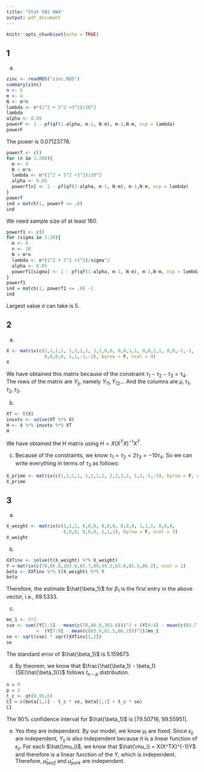```yaml
---
title: "Stat 502 HW4"
output: pdf_document
---
```


```r
knitr::opts_chunk$set(echo = TRUE)
```

## 1

(a)
```r
zinc <- readRDS("zinc.RDS")
summary(zinc)
n <- 5
m <- 4
N <- m*n
lambda <- n*(1^2 + 5^2 +3^2)/20^2
lambda
alpha <- 0.05
powerF <- 1 - pf(qf(1-alpha, m-1, N-m), m-1,N-m, ncp = lambda)
powerF
```
The power is 0.07123778.

```r
powerf <- c()
for (n in 1:200){
  m <- 4
  N < m*n
  lambda <- n*(1^2 + 5^2 +3^2)/20^2
  alpha <- 0.05
  powerf[n] <- 1 - pf(qf(1-alpha, m-1, N-m), m-1,N-m, ncp = lambda)
}
powerf
ind = match(1, powerf >= .8)
ind
```
We need sample size of at least 160.

```r
powerf1 <- c()
for (sigma in 1:20){
  m <- 4
  n <- 10
  N < m*n
  lambda <- n*(1^2 + 5^2 +3^2)/sigma^2
  alpha <- 0.05
  powerf1[sigma] <- 1 - pf(qf(1-alpha, m-1, N-m), m-1,N-m, ncp = lambda)
}
powerf1
ind = match(1, powerf1 <= .8) -1
ind
```
Largest value $\sigma$ can take is 5.

## 2

(a)
```r
X <- matrix(c(1,1,1,1, 1,1,1,1, 1,1,0,0, 0,0,1,1, 0,0,1,1, 0,0,-1,-1,
              0,0,0,0, 1,1,-1,-1), byrow = F, ncol = 4)
X
```
We have obtained this matrix because of the constraint $\tau_1 - \tau_2 -\tau_3 = \tau_4$. The rows of the matrix are $Y_{ij}$, namely $Y_{11}, Y_{12}$... And the columns are $\mu, \tau_1, \tau_2, \tau_3$.

(b)
```r
XT <- t(X)
invxtx <- solve(XT %*% X)
H <- X %*% invxtx %*% XT
H
```
We have obtained the H matrix using $H = X(X^TX)^{-1}X^T$.

(c)
Because of the constraints, we know $\tau_1 = \tau_2 = 2\tau_3 = -10\tau_4$. So we can write everything in terms of $\tau_3$ as follows:
```r
X_prime <- matrix(c(1,1,1,1, 1,1,1,1, 2,2,2,2, 1,1,-5,-5), byrow = F, ncol = 2)
X_prime
```

## 3

(a)
```r
X_weight <- matrix(c(1,1,1, 0,0,0, 0,0,0, 0,0,0, 1,1,1, 0,0,0, 
                     0,0,0, 0,0,0, 1,1,1), byrow = F, ncol = 3)
X_weight
```

(b)
```r
XXTinv <- solve(t(X_weight) %*% X_weight)
Y = matrix(c(78,86.8,103.8,83.7,89,99.2,83.8,81.5,86.2), ncol = 1)
beta <- XXTinv %*% t(X_weight) %*% Y
beta
```
Therefore, the estimate $\hat{\beta_1}$ for $\beta_1$ is the first entry in the above vector, i.e., 89.5333.

(c)
```r
mn_1 <- 3*2
sse <- sum((Y[1:3] - mean(c(78,86.8,103.8)))^2 + (Y[4:6] - mean(c(83.7,89,99.2)))^2 
           +  (Y[7:9] - mean(c(83.8,81.5,86.2)))^2)/mn_1
se <- sqrt(sse) * sqrt(XXTinv[1,1])
se
```
The standard error of $\hat{\beta_1}$ is 5.159673.

(d)
By theorem, we know that $\frac{\hat{\beta_1} - \beta_1}{SE(\hat{\beta_1})}$ follows $t_{n-p}$ distribution.
```r
n = 9
p = 3
t_c <- qt(0.95,6)
CI = c(beta[1,1] - t_c * se, beta[1,1] + t_c * se)
CI
```
The 90% confidence interval for $\hat{\beta_1}$ is [79.50716, 99.55951].

(e)
Yes they are independent. By our model, we know $\mu_i$ are fixed. Since $\epsilon_{ij}$ are independent, $Y_{ij}$ is also independent because it is a linear function of $\epsilon_{ij}$. For each $\hat{\mu_i}$, we know that $\hat{\mu_i} = X(X^TX)^{-1}Y$ and therefore is a linear function of the Y, which is independent. Therefore, $\hat{\mu}_{beef}$ and $\hat{\mu}_{pork}$ are independent.
